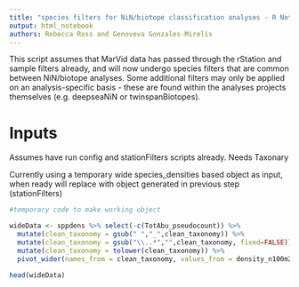 ```yaml
---
title: "species filters for NiN/biotope classification analyses - R Notebook"
output: html_notebook
authors: Rebecca Ross and Genoveva Gonzales-Mirelis
---
```


This script assumes that MarVid data has passed through the rStation and sample filters already, and will now undergo species filters that are common between NiN/biotope analyses. Some additional filters may only be applied on an analysis-specific basis - these are found within the analyses projects themselves (e.g. deepseaNiN or twinspanBiotopes).


# Inputs
Assumes have run config and stationFilters scripts already.
Needs Taxonary

Currently using a temporary wide species_densities based object as input, when ready will replace with object generated in previous step (stationFilters)


```r
#temporary code to make working object

wideData <- sppdens %>% select(-c(TotAbu_pseudocount)) %>%
  mutate(clean_taxonomy = gsub(" ","_",clean_taxonomy)) %>%
  mutate(clean_taxonomy = gsub("\\..*","",clean_taxonomy, fixed=FALSE)) %>%#removes whats after the ;
  mutate(clean_taxonomy = tolower(clean_taxonomy)) %>%
  pivot_wider(names_from = clean_taxonomy, values_from = density_n100m2, values_fill = 0, values_fn = sum)

head(wideData)

```

